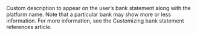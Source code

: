   
<ResponseField name="BankWireRef" type="string" >  
<MaxLength12CharactersOnlyAlphanumericAndSpaces />    
Custom description to appear on the user’s bank statement along with the platform name. Note that a particular bank may show more or less information. For more information, see the Customizing bank statement references article.  
</ResponseField>